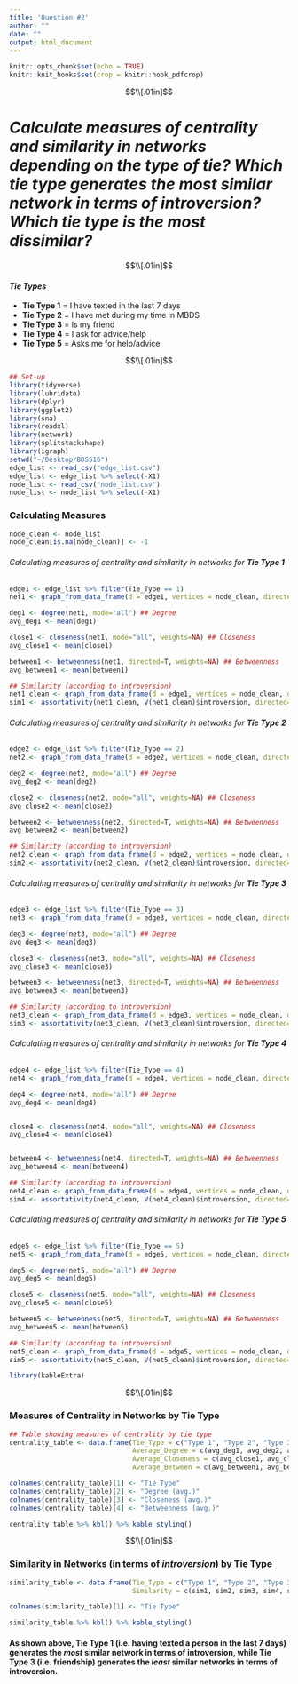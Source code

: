 ```yaml
---
title: 'Question #2'
author: ""
date: ""
output: html_document
---
```



```r
knitr::opts_chunk$set(echo = TRUE)
knitr::knit_hooks$set(crop = knitr::hook_pdfcrop)
```

$$\\[.01in]$$

# *Calculate measures of centrality and similarity in networks depending on the type of tie? Which tie type generates the most similar network in terms of introversion? Which tie type is the most dissimilar?*


$$\\[.01in]$$



#### ***Tie Types***
  + **Tie Type 1** = I have texted in the last 7 days
  + **Tie Type 2** = I have met during my time in MBDS
  + **Tie Type 3** = Is my friend
  + **Tie Type 4** = I ask for advice/help
  + **Tie Type 5** = Asks me for help/advice


$$\\[.01in]$$



```r
## Set-up
library(tidyverse)
library(lubridate)
library(dplyr)
library(ggplot2)
library(sna)
library(readxl)
library(network)
library(splitstackshape)
library(igraph)
setwd("~/Desktop/BDS516")
edge_list <- read_csv("edge_list.csv")
edge_list <- edge_list %>% select(-X1)
node_list <- read_csv("node_list.csv")
node_list <- node_list %>% select(-X1)
```


### **Calculating Measures**

```r
node_clean <- node_list
node_clean[is.na(node_clean)] <- -1
```


###### Calculating measures of centrality and similarity in networks for **Tie Type 1**

```r
edge1 <- edge_list %>% filter(Tie_Type == 1)
net1 <- graph_from_data_frame(d = edge1, vertices = node_clean, directed = TRUE)

deg1 <- degree(net1, mode="all") ## Degree
avg_deg1 <- mean(deg1)

close1 <- closeness(net1, mode="all", weights=NA) ## Closeness
avg_close1 <- mean(close1)

between1 <- betweenness(net1, directed=T, weights=NA) ## Betweenness
avg_between1 <- mean(between1)

## Similarity (according to introversion)
net1_clean <- graph_from_data_frame(d = edge1, vertices = node_clean, directed = TRUE)
sim1 <- assortativity(net1_clean, V(net1_clean)$introversion, directed=T)
```




###### Calculating measures of centrality and similarity in networks for **Tie Type 2**

```r
edge2 <- edge_list %>% filter(Tie_Type == 2)
net2 <- graph_from_data_frame(d = edge2, vertices = node_clean, directed = TRUE)

deg2 <- degree(net2, mode="all") ## Degree
avg_deg2 <- mean(deg2)

close2 <- closeness(net2, mode="all", weights=NA) ## Closeness
avg_close2 <- mean(close2)

between2 <- betweenness(net2, directed=T, weights=NA) ## Betweenness
avg_between2 <- mean(between2)

## Similarity (according to introversion)
net2_clean <- graph_from_data_frame(d = edge2, vertices = node_clean, directed = TRUE)
sim2 <- assortativity(net2_clean, V(net2_clean)$introversion, directed=T)
```




###### Calculating measures of centrality and similarity in networks for **Tie Type 3**

```r
edge3 <- edge_list %>% filter(Tie_Type == 3)
net3 <- graph_from_data_frame(d = edge3, vertices = node_clean, directed = TRUE)

deg3 <- degree(net3, mode="all") ## Degree
avg_deg3 <- mean(deg3)

close3 <- closeness(net3, mode="all", weights=NA) ## Closeness
avg_close3 <- mean(close3)

between3 <- betweenness(net3, directed=T, weights=NA) ## Betweenness
avg_between3 <- mean(between3)

## Similarity (according to introversion)
net3_clean <- graph_from_data_frame(d = edge3, vertices = node_clean, directed = TRUE)
sim3 <- assortativity(net3_clean, V(net3_clean)$introversion, directed=T)
```



###### Calculating measures of centrality and similarity in networks for **Tie Type 4**

```r
edge4 <- edge_list %>% filter(Tie_Type == 4)
net4 <- graph_from_data_frame(d = edge4, vertices = node_clean, directed = TRUE)

deg4 <- degree(net4, mode="all") ## Degree
avg_deg4 <- mean(deg4)


close4 <- closeness(net4, mode="all", weights=NA) ## Closeness
avg_close4 <- mean(close4)


between4 <- betweenness(net4, directed=T, weights=NA) ## Betweenness
avg_between4 <- mean(between4)

## Similarity (according to introversion)
net4_clean <- graph_from_data_frame(d = edge4, vertices = node_clean, directed = TRUE)
sim4 <- assortativity(net4_clean, V(net4_clean)$introversion, directed=T)
```




###### Calculating measures of centrality and similarity in networks for **Tie Type 5**

```r
edge5 <- edge_list %>% filter(Tie_Type == 5)
net5 <- graph_from_data_frame(d = edge5, vertices = node_clean, directed = TRUE)

deg5 <- degree(net5, mode="all") ## Degree
avg_deg5 <- mean(deg5)

close5 <- closeness(net5, mode="all", weights=NA) ## Closeness
avg_close5 <- mean(close5)

between5 <- betweenness(net5, directed=T, weights=NA) ## Betweenness
avg_between5 <- mean(between5)

## Similarity (according to introversion)
net5_clean <- graph_from_data_frame(d = edge5, vertices = node_clean, directed = TRUE)
sim5 <- assortativity(net5_clean, V(net5_clean)$introversion, directed=T)
```

```r
library(kableExtra)
```

$$\\[.01in]$$


### **Measures of Centrality in Networks by Tie Type**
```r
## Table showing measures of centrality by tie type
centrality_table <- data.frame(Tie_Type = c("Type 1", "Type 2", "Type 3", "Type 4", "Type 5"),
                               Average_Degree = c(avg_deg1, avg_deg2, avg_deg3, avg_deg4, avg_deg5),
                               Average_Closeness = c(avg_close1, avg_close2, avg_close3, avg_close4, avg_close5),
                               Average_Between = c(avg_between1, avg_between2, avg_between3, avg_between4, avg_between5))

colnames(centrality_table)[1] <- "Tie Type" 
colnames(centrality_table)[2] <- "Degree (avg.)" 
colnames(centrality_table)[3] <- "Closeness (avg.)" 
colnames(centrality_table)[4] <- "Betweenness (avg.)"

centrality_table %>% kbl() %>% kable_styling()
```







$$\\[.01in]$$


### **Similarity in Networks (in terms of *introversion*) by Tie Type**
```r
similarity_table <- data.frame(Tie_Type = c("Type 1", "Type 2", "Type 3", "Type 4", "Type 5"),
                               Similarity = c(sim1, sim2, sim3, sim4, sim5))

colnames(similarity_table)[1] <- "Tie Type"

similarity_table %>% kbl() %>% kable_styling()
```

#### As shown above, **Tie Type 1** (i.e. having texted a person in the last 7 days) generates the *most* similar network in terms of introversion, while **Tie Type 3** (i.e. friendship) generates the *least* similar networks in terms of introversion.



